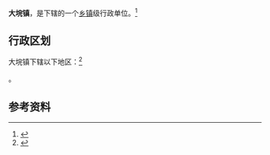 {{中国乡级行政区|42/10/81/102/000}}

'''大垸镇'''，是{{PRC admin/fullname|42/10/81/102/000|3}}下辖的一个[[乡镇|乡镇]]级行政单位。<ref>{{PRC admin/ref sgc|{{PRC admin/parent|42/10/81/102/000}}}}</ref>

== 行政区划 ==

大垸镇下辖以下地区：<ref>{{PRC admin/ref sgc|42/10/81/102/000}}</ref>

{{PRC admin/children|42/10/81/102/000}}。

== 参考资料 ==

{{reflist}}

{{行政区划小作品}}
{{PRC admin/navcat|42/10/81/102/000}}